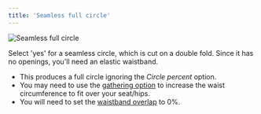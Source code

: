 ```yaml
---
title: 'Seamless full circle'
---
```


![Seamless full circle](seamlessfullcircle.svg)

Select 'yes' for a seamless circle, which is cut on a double fold.
Since it has no openings, you'll need an elastic waistband.

<Note>

- This produces a full circle ignoring the _Circle percent_ option.
- You may need to use the [gathering option](/docs/designs/sandy/options/gathering) to increase the waist circumference to fit over your seat/hips.
- You will need to set the [waistband overlap](/docs/designs/sandy/options/waistbandoverlap) to 0%.

</Note>
